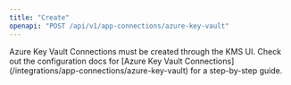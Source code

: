 ```yaml
---
title: "Create"
openapi: "POST /api/v1/app-connections/azure-key-vault"
---
```


<Note>
    Azure Key Vault Connections must be created through the KMS UI.
    Check out the configuration docs for [Azure Key Vault Connections](/integrations/app-connections/azure-key-vault) for a step-by-step
    guide.
</Note>